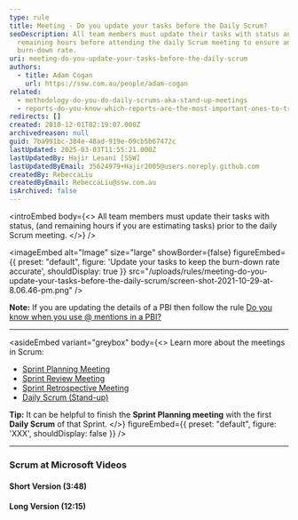 ```yaml
---
type: rule
title: Meeting - Do you update your tasks before the Daily Scrum?
seoDescription: All team members must update their tasks with status and
  remaining hours before attending the daily Scrum meeting to ensure an accurate
  burn-down rate.
uri: meeting-do-you-update-your-tasks-before-the-daily-scrum
authors:
  - title: Adam Cogan
    url: https://ssw.com.au/people/adam-cogan
related:
  - methodology-do-you-do-daily-scrums-aka-stand-up-meetings
  - reports-do-you-know-which-reports-are-the-most-important-ones-to-track-your-progress
redirects: []
created: 2010-12-01T02:19:07.000Z
archivedreason: null
guid: 7ba991bc-384e-48ad-919e-09cb5b67472c
lastUpdated: 2025-03-03T11:55:21.000Z
lastUpdatedBy: Hajir Lesani [SSW]
lastUpdatedByEmail: 35624979+Hajir2005@users.noreply.github.com
createdBy: RebeccaLiu
createdByEmail: RebeccaLiu@ssw.com.au
isArchived: false
---
```

<introEmbed
  body={<>
All team members must update their tasks with status, (and remaining hours if you are estimating tasks) prior to the daily Scrum meeting.
  </>}
/>

<imageEmbed
  alt="Image"
  size="large"
  showBorder={false}
  figureEmbed={{
    preset: "default",
    figure: 'Update your tasks to keep the burn-down rate accurate',
    shouldDisplay: true
  }}
  src="/uploads/rules/meeting-do-you-update-your-tasks-before-the-daily-scrum/screen-shot-2021-10-29-at-8.06.46-pm.png"
/>

**Note:** If you are updating the details of a PBI then follow the rule [Do you know when you use @ mentions in a PBI?](/when-you-use-mentions-in-a-pbi)

- - -

<asideEmbed
  variant="greybox"
  body={<>
    Learn more about the meetings in Scrum:

* [Sprint Planning Meeting](/what-happens-at-a-sprint-planning-meeting "Sprint Planning Meeting")
* [Sprint Review Meeting](/what-happens-at-a-sprint-review-meeting "Sprint Review Meeting")
* [Sprint Retrospective Meeting](/what-happens-at-a-sprint-retrospective-meeting "Sprint Retrospective Meeting")
* [Daily Scrum (Stand-up)](/methodology-daily-scrums)

**Tip:** It can be helpful to finish the **Sprint Planning meeting** with the first **Daily Scrum** of that Sprint.
  </>}
  figureEmbed={{
    preset: "default",
    figure: 'XXX',
    shouldDisplay: false
  }}
/>

- - -

### Scrum at Microsoft Videos

#### Short Version (3:48)

<youtubeEmbed url="https://www.youtube.com/embed/YR84qH6d7QE?rel=0" description="" />

#### Long Version (12:15)

<youtubeEmbed url="https://www.youtube.com/embed/-UUrLxNBK_g?rel=0" description="" />
